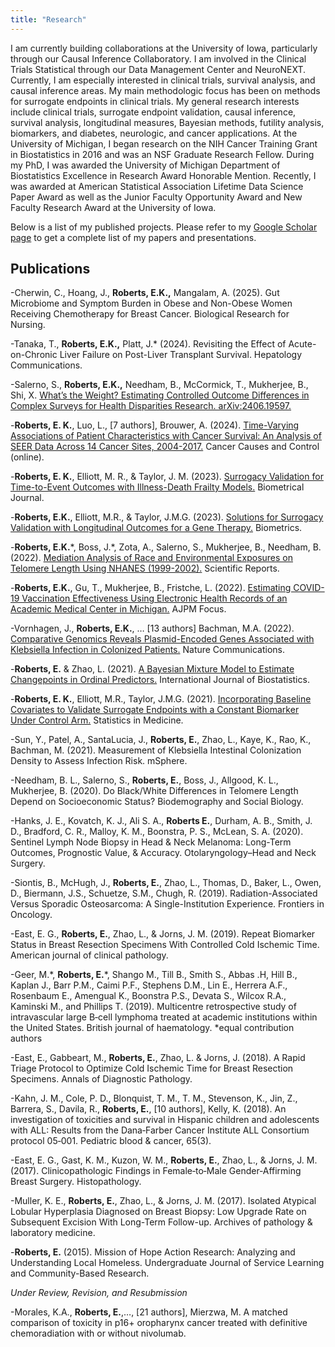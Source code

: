 ```yaml
---
title: "Research"
---
```


I am currently building collaborations at the University of Iowa, particularly through our Causal Inference Collaboratory. I am involved in the Clinical Trials Statistical through our Data Management Center and NeuroNEXT. Currently, I am especially interested in clinical trials, survival analysis, and causal inference areas. My main methodologic focus has been on methods for surrogate endpoints in clinical trials. My general research interests include clinical trials, surrogate endpoint validation, causal inference, survival analysis, longitudinal measures, Bayesian methods, futility analysis, biomarkers, and diabetes, neurologic, and cancer applications. At the University of Michigan, I began research on the NIH Cancer Training Grant in Biostatistics in 2016 and was an NSF Graduate Research Fellow. During my PhD, I was awarded the University of Michigan Department of Biostatistics Excellence in Research Award Honorable Mention. Recently, I was awarded at American Statistical Association Lifetime Data Science Paper Award as well as the Junior Faculty Opportunity Award and New Faculty Research Award at the University of Iowa.

Below is a list of my published projects. Please refer to my [Google Scholar page](https://scholar.google.com/citations?user=yh2UbZEAAAAJ&hl=en) to get a complete list of my papers and presentations. 

## Publications

-Cherwin, C., Hoang, J., **Roberts, E.K.,** Mangalam, A. (2025). Gut Microbiome and Symptom Burden in Obese and Non-Obese Women Receiving Chemotherapy for Breast Cancer. Biological Research for Nursing.

-Tanaka, T., **Roberts, E.K.,** Platt, J.* (2024). Revisiting the Effect of Acute-on-Chronic Liver Failure on Post-Liver Transplant Survival. Hepatology Communications.

-Salerno, S., **Roberts, E.K.,** Needham, B., McCormick, T., Mukherjee, B., Shi, X. [What’s the Weight? Estimating Controlled Outcome Differences in Complex Surveys for Health Disparities Research. arXiv:2406.19597.](https://arxiv.org/abs/2406.19597)

-**Roberts, E. K.**, Luo, L., [7 authors], Brouwer, A. (2024). [Time-Varying Associations of Patient Characteristics with Cancer Survival: An Analysis of SEER Data Across 14 Cancer Sites, 2004-2017.](https://link.springer.com/epdf/10.1007/s10552-024-01888-y?sharing_token=6PBQ4UmgLbcoP8H0_7HeG_e4RwlQNchNByi7wbcMAY61dlcuo-u1LtsGmGf6UhSDV2ZAnWAhzDiEAs4lxDgSLCOHvSplfcjArapp66oJ-ANz3I0WHRVc1eiIQzU1mzW6L_T7AHiXcKHLz9OI8_M5SCydU8XEsawm3vw9I2x48OQ%3D) Cancer Causes and Control (online).

-**Roberts, E. K.**, Elliott, M. R., & Taylor, J. M. (2023). [Surrogacy Validation for Time-to-Event Outcomes with Illness-Death Frailty Models.](https://onlinelibrary.wiley.com/doi/pdfdirect/10.1002/bimj.202200324) Biometrical Journal.

-**Roberts, E.K.**, Elliott, M.R., & Taylor, J.M.G. (2023). [Solutions for Surrogacy Validation with Longitudinal Outcomes for a Gene Therapy.](https://onlinelibrary.wiley.com/doi/pdfdirect/10.1111/biom.13720) Biometrics.

-**Roberts, E.K.**\*, Boss, J.*, Zota, A., Salerno, S., Mukherjee, B., Needham, B. (2022). [Mediation Analysis of Race and Environmental Exposures on Telomere Length Using NHANES (1999-2002).](https://www.nature.com/articles/s41598-022-24316-0.pdf) Scientific Reports.

-**Roberts, E.K.**, Gu, T., Mukherjee, B., Fristche, L. (2022). [Estimating COVID-19 Vaccination Effectiveness Using Electronic Health Records of an Academic Medical Center in Michigan.](https://www.ajpmfocus.org/article/S2773-0654(22)00013-X/fulltext) AJPM Focus. 

-Vornhagen, J., **Roberts, E.K.**, … [13 authors] Bachman, M.A. (2022). [Comparative Genomics Reveals Plasmid-Encoded Genes Associated with Klebsiella Infection in Colonized Patients.](https://doi.org/10.21203/rs.3.rs-1254643/v1) Nature Communications.

-**Roberts, E.** & Zhao, L. (2021). [A Bayesian Mixture Model to Estimate Changepoints in Ordinal Predictors.](https://www.ncbi.nlm.nih.gov/pmc/articles/PMC9156335/) International Journal of Biostatistics.

-**Roberts, E. K.**, Elliott, M.R., Taylor, J.M.G. (2021). [Incorporating Baseline Covariates to Validate Surrogate Endpoints with a Constant Biomarker Under Control Arm.](https://europepmc.org/article/med/34528260) Statistics in Medicine.

-Sun, Y., Patel, A., SantaLucia, J., **Roberts, E.**, Zhao, L., Kaye, K., Rao, K., Bachman, M. (2021). Measurement of Klebsiella Intestinal Colonization Density to Assess Infection Risk. mSphere.

-Needham, B. L., Salerno, S., **Roberts, E.**, Boss, J., Allgood, K. L., Mukherjee, B. (2020). Do Black/White Differences in Telomere Length Depend on Socioeconomic Status? Biodemography and Social Biology.

-Hanks, J. E., Kovatch, K. J., Ali S. A., **Roberts E.**, Durham, A. B., Smith, J. D., Bradford, C. R., Malloy, K. M., Boonstra, P. S., McLean, S. A. (2020). Sentinel Lymph Node Biopsy in Head & Neck Melanoma: Long-Term Outcomes, Prognostic Value, & Accuracy. Otolaryngology–Head and Neck Surgery.

-Siontis, B., McHugh, J., **Roberts, E.**, Zhao, L., Thomas, D., Baker, L., Owen, D., Biermann, J.S., Schuetze, S.M., Chugh, R. (2019). Radiation-Associated Versus Sporadic Osteosarcoma: A Single-Institution Experience. Frontiers in Oncology.

-East, E. G., **Roberts, E.**, Zhao, L., & Jorns, J. M. (2019). Repeat Biomarker Status in Breast Resection Specimens With Controlled Cold Ischemic Time. American journal of clinical pathology.

-Geer, M.\*, **Roberts, E.**\*, Shango M., Till B., Smith S., Abbas .H, Hill B., Kaplan J., Barr P.M., Caimi P.F., Stephens D.M., Lin E., Herrera A.F., Rosenbaum E., Amengual K., Boonstra P.S., Devata S., Wilcox R.A., Kaminski M., and Phillips T. (2019). Multicentre retrospective study of intravascular large B‐cell lymphoma treated at academic institutions within the United States. British journal of haematology. *equal contribution authors

-East, E., Gabbeart, M., **Roberts, E.**, Zhao, L. & Jorns, J. (2018). A Rapid Triage Protocol to Optimize Cold Ischemic Time for Breast Resection Specimens. Annals of Diagnostic Pathology.

-Kahn, J. M., Cole, P. D., Blonquist, T. M., T. M., Stevenson, K., Jin, Z., Barrera, S., Davila, R., **Roberts, E.**, [10 authors], Kelly, K.  (2018). An investigation of toxicities and survival in Hispanic children and adolescents with ALL: Results from the Dana‐Farber Cancer Institute ALL Consortium protocol 05‐001. Pediatric blood & cancer, 65(3).

-East, E. G., Gast, K. M., Kuzon, W. M., **Roberts, E.**, Zhao, L., & Jorns, J. M. (2017). Clinicopathologic Findings in Female‐to‐Male Gender‐Affirming Breast Surgery. Histopathology.

-Muller, K. E., **Roberts, E.**, Zhao, L., & Jorns, J. M. (2017). Isolated Atypical Lobular Hyperplasia Diagnosed on Breast Biopsy: Low Upgrade Rate on Subsequent Excision With Long-Term Follow-up. Archives of pathology & laboratory medicine.

-**Roberts, E.** (2015). Mission of Hope Action Research: Analyzing and Understanding Local Homeless. Undergraduate Journal of Service Learning and Community-Based Research.

*Under Review, Revision, and Resubmission*

-Morales, K.A., **Roberts, E.**,..., [21 authors], Mierzwa, M. A matched comparison of toxicity in p16+ oropharynx cancer treated with definitive chemoradiation with or without nivolumab.




